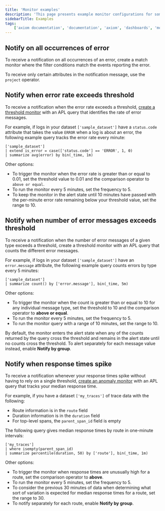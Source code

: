 ```yaml
---
title: 'Monitor examples'
description: 'This page presents example monitor configurations for some common alerting use cases.'
sidebarTitle: Examples
tags:
    ['axiom documentation', 'documentation', 'axiom', 'dashboards', 'monitors', 'notifiers', 'slack', 'email', 'pagerduty', 'webhook', 'opsgenie', 'discord', 'discord webhook']
---
```


## Notify on all occurrences of error

To receive a notification on all occurrences of an error, create a match monitor where the filter conditions match the events reporting the error.

To receive only certain attributes in the notification message, use the `project` operator.

## Notify when error rate exceeds threshold

To receive a notification when the error rate exceeds a threshold, [create a threshold monitor](/monitor-data/threshold-monitors) with an APL query that identifies the rate of error messages.

For example, if logs in your dataset `['sample_dataset']` have a `status.code` attribute that takes the value `ERROR` when a log is about an error, the following example query tracks the error rate every minute:

``` apl
['sample_dataset']
| extend is_error = case(['status.code'] == 'ERROR', 1, 0)
| summarize avg(error) by bin(_time, 1m)
```

Other options:
- To trigger the monitor when the error rate is greater than or equal to 0.01, set the threshold value to 0.01 and the comparison operator to `above or equal`.
- To run the monitor every 5 minutes, set the frequency to 5.
- To keep the monitor in the alert state until 10 minutes have passed with the per-minute error rate remaining below your threshold value, set the range to 10.

## Notify when number of error messages exceeds threshold

To receive a notification when the number of error messages of a given type exceeds a threshold, create a threshold monitor with an APL query that counts the different error messages.

For example, if logs in your dataset `['sample_dataset']` have an `error.message` attribute, the following example query counts errors by type every 5 minutes:

``` apl
['sample_dataset']
| summarize count() by ['error.message'], bin(_time, 5m)
```

Other options:
- To trigger the monitor when the count is greater than or equal to 10 for any individual message type, set the threshold to 10 and the comparison operator to **above or equal**.
- To run the monitor every 5 minutes, set the frequency to 5.
- To run the monitor query with a range of 10 minutes, set the range to 10.

By default, the monitor enters the alert state when any of the counts returned by the query cross the threshold and remains in the alert state until no counts cross the threshold. To alert separately for each message value instead, enable **Notify by group**.

## Notify when response times spike

To receive a notification whenever your response times spike without having to rely on a single threshold, [create an anomaly monitor](/monitor-data/anomaly-monitors) with an APL query that tracks your median response time.

For example, if you have a dataset `['my_traces']` of trace data with the following:
- Route information is in the `route` field
- Duration information is in the `duration` field
- For top-level spans, the `parent_span_id` field is empty

The following query gives median response times by route in one-minute intervals:

``` apl
['my_traces'] 
| where isempty(parent_span_id)
| summarize percentile(duration, 50) by ['route'], bin(_time, 1m)
```

Other options:
- To trigger the monitor when response times are unusually high for a route, set the comparison operator to **above**.
- To run the monitor every 5 minutes, set the frequency to 5.
- To consider the previous 30 minutes of data when determining what sort of variation is expected for median response times for a route, set the range to 30.
- To notify separately for each route, enable **Notify by group**.